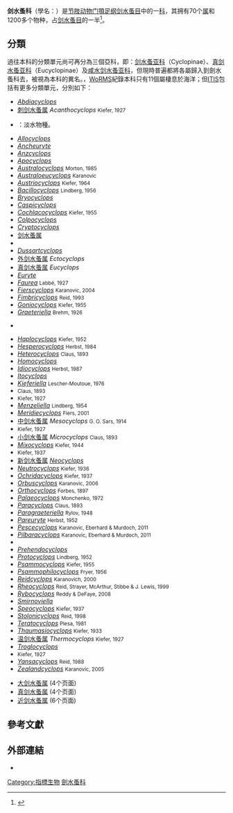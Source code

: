 {{Automatic taxobox
 | image = Cyclops bicuspidatus GLERL 1.jpg
 | image_width = 240px
 | image_caption = ''[[Cyclops_bicuspidatus|Cyclops bicuspidatus]]''
 | taxon = Cyclopidae
 | authority = [[康斯坦丁·萨米埃尔·拉菲内克-施马尔茨|Rafinesque]], 1815{{r|WoRMS_106413}}
 | synonyms =
*Cyclopinae
*Eucyclopinae
}}

'''剑水蚤科'''（學名：{{lang|la|Cyclopidae}}）是[[节肢动物门|节肢动物门]][[顎足纲|顎足纲]][[剑水蚤目|剑水蚤目]]中的一[[科_(生物)|科]]，其拥有70个[[属|属]]和1200多个物种，占[[剑水蚤目|剑水蚤目]]的一半<ref>{{cite book |author=F. Stoch |year=2009 |title=Checklist of the Italian Copepods |url=http://www.luciopesce.net/gw/list1.html |chapter=Cyclopoida |access-date=2019-09-27 |language=en |archive-date=2019-09-17 |archive-url=https://web.archive.org/web/20190917063944/http://www.luciopesce.net/gw/list1.html |dead-url=no }}</ref>。 

==分類==
過往本科的分類單元尚可再分為三個亞科，即：[[剑水蚤亚科|剑水蚤亚科]]（Cyclopinae）、[[真剑水蚤亚科|真剑水蚤亚科]]（Eucyclopinae）及[[咸水剑水蚤亚科|咸水剑水蚤亚科]]，但現時普遍都將各屬歸入到劍水蚤科去{{r|WoRMS_106413}}，被視為本科的異名。{{as of|2019|8|30}}，[[WoRMS|WoRMS]]紀錄本科只有11個屬棲息於海洋{{r|WoRMS_106413}}；但[[ITIS|ITIS]]包括有更多分類單元，分別如下{{r|ITIS}}：
{{div col|colwidth=24em}}
* ''[[Abdiacyclops|Abdiacyclops]]'' {{small|Karanovic, 2005}}{{r|Karanovic 2005}}
* [[刺剑水蚤属|刺剑水蚤属]] ''Acanthocyclops'' <small>Kiefer, 1927</small>{{r|ITIS}}
* {{tsl|en|Afrocyclops|非洲劍水蚤屬}} ''{{tsl|en|Afrocyclops|}}'' {{small|G. O. Sars, 1927}}：淡水物種{{r|WoRMS_346706|WoRMS_106413}}。
* ''[[Allocyclops|Allocyclops]]'' {{small|Kiefer, 1932}}
* ''[[Ancheuryte|Ancheuryte]]'' {{small|Herbst, 1989}}{{r|WoRMS_106413}}
* ''[[Anzcyclops|Anzcyclops]]'' {{small|Karanovic, Eberhard & Murdoch, 2011}}
* ''[[Apocyclops|Apocyclops]]'' {{small|Lindberg, 1942}}{{r|WoRMS_106413|ITIS}}
*''<!-- 页面不存在 -->[[Australocyclops|Australocyclops]]'' <small>Morton, 1985</small>
*''<!-- 页面不存在 -->[[Australoeucyclops|Australoeucyclops]]'' <small>Karanovic</small>
*''<!-- 页面不存在 -->[[Austriocyclops|Austriocyclops]]'' <small>Kiefer, 1964</small>
*''<!-- 页面不存在 -->[[Bacillocyclops|Bacillocyclops]]'' <small>Lindberg, 1956</small>
* ''[[Bryocyclops|Bryocyclops]]'' {{small|Kiefer, 1927}}{{r|ITIS}}
* ''[[Caspicyclops|Caspicyclops]]'' {{small|Monchenko, 1986}}{{r|WoRMS_106413}}
*''<!-- 页面不存在 -->[[Cochlacocyclops|Cochlacocyclops]]'' <small>Kiefer, 1955</small>
* ''[[Colpocyclops|Colpocyclops]]'' {{small|Monchenko, 1977}}{{r|WoRMS_106413}}
* ''[[Cryptocyclops|Cryptocyclops]]'' {{small|G. O. Sars, 1927}}{{r|ITIS}}
* [[剑水蚤属|剑水蚤属]] ''{{tsl|en|Cyclops (genus)||Cyclops}}'' {{small|Müller, 1785}}
* ''{{tsl|en|Diacyclops||Diacyclops}}'' {{small|Kiefer, 1927}}{{r|ITIS}}
* ''[[Dussartcyclops|Dussartcyclops]]'' {{small|Karanovic, Eberhard & Murdoch, 2011}}{{r|Karanovic, Eberhard & Murdoch, 2011}}
* [[外剑水蚤属|外剑水蚤属]] ''Ectocyclops'' {{small|Brady, 1904}}{{r|ITIS}}
* [[真剑水蚤属|真剑水蚤属]] ''Eucyclops'' {{small|Claus, 1893}}{{r|ITIS}}
* ''[[Euryte_(genus)|Euryte]]'' {{small|Philippi, 1843}}{{r|WoRMS_106413|ITIS}}
*''<!-- 页面不存在 -->[[Faurea_(copepod)|Faurea]]'' <small>Labbé, 1927</small>
*''<!-- 页面不存在 -->[[Fierscyclops|Fierscyclops]]'' <small>Karanovic, 2004</small>
*''<!-- 页面不存在 -->[[Fimbricyclops|Fimbricyclops]]'' <small>Reid, 1993</small>
*''<!-- 页面不存在 -->[[Goniocyclops|Goniocyclops]]'' <small>Kiefer, 1955</small>
*''<!-- 页面不存在 -->[[Graeteriella|Graeteriella]]'' <small>Brehm, 1926</small>
* {{tsl|en|Halicyclops|咸水剑水蚤属}} ''{{tsl|en|Halicyclops|}}'' {{small|Norman, 1903}}{{r|WoRMS_106413|ITIS}}
*''<!-- 页面不存在 -->[[Haplocyclops|Haplocyclops]]'' <small>Kiefer, 1952</small>
*''<!-- 页面不存在 -->[[Hesperocyclops|Hesperocyclops]]'' <small>Herbst, 1984</small>
*''<!-- 页面不存在 -->[[Heterocyclops|Heterocyclops]]'' <small>Claus, 1893</small>
* ''[[Homocyclops|Homocyclops]]'' {{small|S. A. Forbes, 1897}}{{r|ITIS}}
*''<!-- 页面不存在 -->[[Idiocyclops|Idiocyclops]]'' <small>Herbst, 1987</small>
*''[[Itocyclops|Itocyclops]]'' {{small|Reid & Ishida, 2000}}{{r|ITIS}}
*''<!-- 页面不存在 -->[[Kieferiella|Kieferiella]]'' <small>Lescher-Moutoue, 1976</small>
*''{{tsl|en|Macrocyclops||Macrocyclops}}'' <small>Claus, 1893</small>{{r|ITIS}}
*''{{tsl|en|Megacyclops||Megacyclops}}'' <small>Kiefer, 1927</small>{{r|ITIS}}
*''<!-- 页面不存在 -->[[Menzeliella|Menzeliella]]'' <small>Lindberg, 1954</small>
*''<!-- 页面不存在 -->[[Meridiecyclops|Meridiecyclops]]'' <small>Fiers, 2001</small>
* [[中剑水蚤属|中剑水蚤属]] ''Mesocyclops'' <small>G. O. Sars, 1914</small>{{r|ITIS}}
*''{{tsl|en|Metacyclops||Metacyclops}}'' <small>Kiefer, 1927</small>{{r|ITIS}}
* [[小剑水蚤属|小剑水蚤属]] ''Microcyclops'' <small>Claus, 1893</small>{{r|ITIS}}
*''<!-- 页面不存在 -->[[Mixocyclops|Mixocyclops]]'' <small>Kiefer, 1944</small>
*''{{tsl|en|Muscocyclops||Muscocyclops}}'' <small>Kiefer, 1937</small>
* [[新剑水蚤属|新剑水蚤属]] ''[[Neocyclops|Neocyclops]]'' {{small|Gurney, 1927}}{{r|WoRMS_106413}}
*''<!-- 页面不存在 -->[[Neutrocyclops|Neutrocyclops]]'' <small>Kiefer, 1936</small>{{r|ITIS}}
*''<!-- 页面不存在 -->[[Ochridacyclops|Ochridacyclops]]'' <small>Kiefer, 1937</small>
*''<!-- 页面不存在 -->[[Orbuscyclops|Orbuscyclops]]'' <small>Karanovic, 2006</small>
*''<!-- 页面不存在 -->[[Orthocyclops|Orthocyclops]]'' <small>Forbes, 1897</small>
*''<!-- 页面不存在 -->[[Palaeocyclops|Palaeocyclops]]'' <small>Monchenko, 1972</small>
*''<!-- 页面不存在 -->[[Paracyclops|Paracyclops]]'' <small>Claus, 1893</small>
*''<!-- 页面不存在 -->[[Paragraeteriella|Paragraeteriella]]'' <small>Rylov, 1948</small>
*''<!-- 页面不存在 -->[[Pareuryte|Pareuryte]]'' <small>Herbst, 1952</small>
*''<!-- 页面不存在 -->[[Pescecyclops|Pescecyclops]]'' <small>Karanovic, Eberhard & Murdoch, 2011</small>
*''<!-- 页面不存在 -->[[Pilbaracyclops|Pilbaracyclops]]'' <small>Karanovic, Eberhard & Murdoch, 2011</small>
*''{{tsl|en|Ponticyclops||Ponticyclops}}'' {{small|Reid, 1987}}{{r|WoRMS_106413}}
* ''[[Prehendocyclops|Prehendocyclops]]'' {{small|Rocha C.E.F., Iliffe, Reid & Suárez-Morales, 2000}}{{r|WoRMS_106413}}
*''<!-- 页面不存在 -->[[Protocyclops|Protocyclops]]'' <small>Lindberg, 1952</small>
*''<!-- 页面不存在 -->[[Psammocyclops|Psammocyclops]]'' <small>Kiefer, 1955</small>
*''<!-- 页面不存在 -->[[Psammophilocyclops|Psammophilocyclops]]'' <small>Fryer, 1956</small>
*''<!-- 页面不存在 -->[[Reidcyclops|Reidcyclops]]'' <small>Karanovich, 2000</small>
*''<!-- 页面不存在 -->[[Rheocyclops|Rheocyclops]]'' <small>Reid, Strayer, McArthur, Stibbe & J. Lewis, 1999</small>
*''<!-- 页面不存在 -->[[Rybocyclops|Rybocyclops]]'' <small>Reddy & DeFaye, 2008</small>
* ''[[Smirnoviella|Smirnoviella]]'' {{small|Monchenko, 1977}}{{r|WoRMS_106413}}
*''<!-- 页面不存在 -->[[Speocyclops|Speocyclops]]'' <small>Kiefer, 1937</small>
*''<!-- 页面不存在 -->[[Stolonicyclops|Stolonicyclops]]'' <small>Reid, 1998</small>
*''<!-- 页面不存在 -->[[Teratocyclops|Teratocyclops]]'' <small>Plesa, 1981</small>
*''<!-- 页面不存在 -->[[Thaumasiocyclops|Thaumasiocyclops]]'' <small>Kiefer, 1933</small>
* [[温剑水蚤属|温剑水蚤属]] ''Thermocyclops'' <small>Kiefer, 1927</small>
* ''[[Troglocyclops|Troglocyclops]]'' {{small|Rocha C.E.F. & Iliffe, 1994}}{{r|WoRMS_106413}}
*''{{tsl|en|Tropocyclops||Tropocyclops}}'' <small>Kiefer, 1927</small>
*''<!-- 页面不存在 -->[[Yansacyclops|Yansacyclops]]'' <small>Reid, 1988</small>
*''<!-- 页面不存在 -->[[Zealandcyclops|Zealandcyclops]]'' <small>Karanovic, 2005</small>

* [[大剑水蚤属|大剑水蚤属]] (4个页面)
* [[真剑水蚤属|真剑水蚤属]] (4个页面)
* [[近剑水蚤属|近剑水蚤属]] (6个页面)

==參考文獻==
{{Reflist|refs=
<ref name="ITIS">{{ITIS |id=88634 |taxon=Cyclopidae |access-date=2019-08-30 }}</ref>
<ref name="WoRMS_106413">{{WoRMS |id=106413
 |author=T. Chad Walter & Geoff Boxshall |year=2011
 |title=Cyclopidae |db=Copepoda
 |access-date=2019-08-30 }}</ref>
<ref name="WoRMS_346706">{{WoRMS |id=346706
 |author=T. Chad Walter & Geoff Boxshall |year=2011
 |title=Cyclopidae |db=Copepoda
 |access-date=2019-08-30 }}</ref>
}}

==外部連結==
{{commons category|Cyclopidae}}
*{{wikispecies-inline|Cyclopidae}}
{{Taxonbar}}
[[Category:指標生物|Category:指標生物]]
[[Category:劍水蚤科|]]